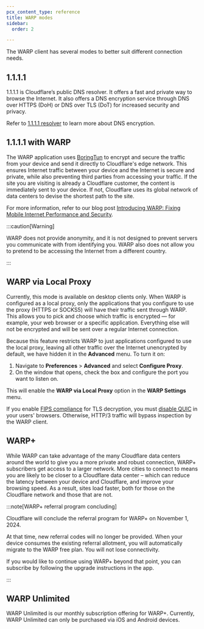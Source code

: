 ```yaml
---
pcx_content_type: reference
title: WARP modes
sidebar:
  order: 2

---
```


The WARP client has several modes to better suit different connection needs.

## 1.1.1.1

1.1.1.1 is Cloudflare’s public DNS resolver. It offers a fast and private way to browse the Internet. It also offers a DNS encryption service through DNS over HTTPS (DoH) or DNS over TLS (DoT) for increased security and privacy.

Refer to [1.1.1.1 resolver](/1.1.1.1/encryption/) to learn more about DNS encryption.

## 1.1.1.1 with WARP

The WARP application uses [BoringTun](https://blog.cloudflare.com/boringtun-userspace-wireguard-rust/) to encrypt and secure the traffic from your device and send it directly to Cloudflare's edge network. This ensures Internet traffic between your device and the Internet is secure and private, while also preventing third parties from accessing your traffic. If the site you are visiting is already a Cloudflare customer, the content is immediately sent to your device. If not, Cloudflare uses its global network of data centers to devise the shortest path to the site.

For more information, refer to our blog post [Introducing WARP: Fixing Mobile Internet Performance and Security](https://blog.cloudflare.com/1111-warp-better-vpn/).

:::caution[Warning]


WARP does not provide anonymity, and it is not designed to prevent servers you communicate with from identifying you. WARP also does not allow you to pretend to be accessing the Internet from a different country.


:::

## WARP via Local Proxy

Currently, this mode is available on desktop clients only. When WARP is configured as a local proxy, only the applications that you configure to use the proxy (HTTPS or SOCKS5) will have their traffic sent through WARP. This allows you to pick and choose which traffic is encrypted — for example, your web browser or a specific application. Everything else will not be encrypted and will be sent over a regular Internet connection.

Because this feature restricts WARP to just applications configured to use the local proxy, leaving all other traffic over the Internet unencrypted by default, we have hidden it in the **Advanced** menu. To turn it on:

1. Navigate to **Preferences** > **Advanced** and select **Configure Proxy**.
2. On the window that opens, check the box and configure the port you want to listen on.

This will enable the **WARP via Local Proxy** option in the **WARP Settings** menu.

If you enable [FIPS compliance](/cloudflare-one/policies/gateway/http-policies/tls-decryption/#fips-compliance) for TLS decryption, you must [disable QUIC](/cloudflare-one/policies/gateway/http-policies/http3/#prevent-inspection-bypass) in your users' browsers. Otherwise, HTTP/3 traffic will bypass inspection by the WARP client.

## WARP+

While WARP can take advantage of the many Cloudflare data centers around the world to give you a more private and robust connection, WARP+ subscribers get access to a larger network. More cities to connect to means you are likely to be closer to a Cloudflare data center – which can reduce the latency between your device and Cloudflare, and improve your browsing speed. As a result, sites load faster, both for those on the Cloudflare network and those that are not.

:::note[WARP+ referral program concluding]


Cloudflare will conclude the referral program for WARP+ on November 1, 2024.

At that time, new referral codes will no longer be provided. When your device consumes the existing referral allotment, you will automatically migrate to the WARP free plan. You will not lose connectivity.

If you would like to continue using WARP+ beyond that point, you can subscribe by following the upgrade instructions in the app.


:::

## WARP Unlimited

WARP Unlimited is our monthly subscription offering for WARP+. Currently, WARP Unlimited can only be purchased via iOS and Android devices.
